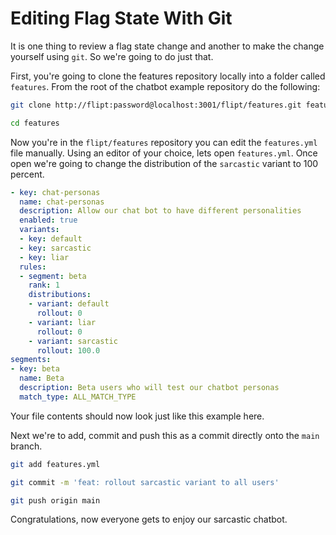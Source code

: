 # Editing Flag State With Git

It is one thing to review a flag state change and another to make the change yourself using `git`.
So we're going to do just that.

First, you're going to clone the features repository locally into a folder called `features`.
From the root of the chatbot example repository do the following:

```sh
git clone http://flipt:password@localhost:3001/flipt/features.git features

cd features
```

Now you're in the `flipt/features` repository you can edit the `features.yml` file manually.
Using an editor of your choice, lets open `features.yml`.
Once open we're going to change the distribution of the `sarcastic` variant to 100 percent.

```yaml
- key: chat-personas
  name: chat-personas
  description: Allow our chat bot to have different personalities
  enabled: true
  variants:
  - key: default
  - key: sarcastic
  - key: liar
  rules:
  - segment: beta
    rank: 1
    distributions:
    - variant: default
      rollout: 0
    - variant: liar
      rollout: 0
    - variant: sarcastic
      rollout: 100.0
segments:
- key: beta
  name: Beta
  description: Beta users who will test our chatbot personas
  match_type: ALL_MATCH_TYPE
```

Your file contents should now look just like this example here.

Next we're to add, commit and push this as a commit directly onto the `main` branch.

```sh
git add features.yml

git commit -m 'feat: rollout sarcastic variant to all users'

git push origin main
```

Congratulations, now everyone gets to enjoy our sarcastic chatbot.
